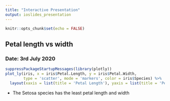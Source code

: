 ```yaml
---
title: "Interactive Presentation"
output: ioslides_presentation
---
```


```r
knitr::opts_chunk$set(echo = FALSE)
```

## Petal length vs width
### Date: 3rd July 2020  
```r
suppressPackageStartupMessages(library(plotly))
plot_ly(iris, x = iris$Petal.Length, y = iris$Petal.Width, 
        type = 'scatter', mode = 'markers', color = iris$Species) %>% 
  layout(xaxis = list(title = 'Petal Length'), yaxis = list(title = 'Petal Width'))
```

  - The Setosa species has the least petal length and width 
  